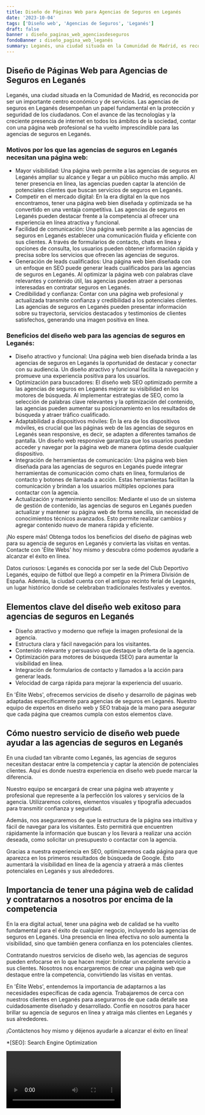 ```yaml
---
title: Diseño de Páginas Web para Agencias de Seguros en Leganés
date: '2023-10-04'
tags: ['Diseño web', 'Agencias de Seguros', 'Leganés']
draft: false
banner : diseño_paginas_web_agenciasdeseguros
fondoBanner : diseño_pagina_web_leganés
summary: Leganés, una ciudad situada en la Comunidad de Madrid, es reconocida por ser un importante centro económico y de servicios. Las agencias de seguros en Leganés desempeñan un papel fundamental en la protección y seguridad de los ciudadanos. Con el avance de las tecnologías y la creciente presencia de internet en todos los ámbitos de la sociedad, contar con una página web profesional se ha vuelto imprescindible para las agencias de seguros en Leganés.
---
```


## Diseño de Páginas Web para Agencias de Seguros en Leganés

Leganés, una ciudad situada en la Comunidad de Madrid, es reconocida por ser un importante centro económico y de servicios. Las agencias de seguros en Leganés desempeñan un papel fundamental en la protección y seguridad de los ciudadanos. Con el avance de las tecnologías y la creciente presencia de internet en todos los ámbitos de la sociedad, contar con una página web profesional se ha vuelto imprescindible para las agencias de seguros en Leganés.

### Motivos por los que las agencias de seguros en Leganés necesitan una página web:
- Mayor visibilidad: Una página web permite a las agencias de seguros en Leganés ampliar su alcance y llegar a un público mucho más amplio. Al tener presencia en línea, las agencias pueden captar la atención de potenciales clientes que buscan servicios de seguros en Leganés.
- Competir en el mercado digital: En la era digital en la que nos encontramos, tener una página web bien diseñada y optimizada se ha convertido en una ventaja competitiva. Las agencias de seguros en Leganés pueden destacar frente a la competencia al ofrecer una experiencia en línea atractiva y funcional.
- Facilidad de comunicación: Una página web permite a las agencias de seguros en Leganés establecer una comunicación fluida y eficiente con sus clientes. A través de formularios de contacto, chats en línea y opciones de consulta, los usuarios pueden obtener información rápida y precisa sobre los servicios que ofrecen las agencias de seguros.
- Generación de leads cualificados: Una página web bien diseñada con un enfoque en SEO puede generar leads cualificados para las agencias de seguros en Leganés. Al optimizar la página web con palabras clave relevantes y contenido útil, las agencias pueden atraer a personas interesadas en contratar seguros en Leganés.
- Credibilidad y confianza: Contar con una página web profesional y actualizada transmite confianza y credibilidad a los potenciales clientes. Las agencias de seguros en Leganés pueden presentar información sobre su trayectoria, servicios destacados y testimonios de clientes satisfechos, generando una imagen positiva en línea.

### Beneficios del diseño web para las agencias de seguros en Leganés:
- Diseño atractivo y funcional: Una página web bien diseñada brinda a las agencias de seguros en Leganés la oportunidad de destacar y conectar con su audiencia. Un diseño atractivo y funcional facilita la navegación y promueve una experiencia positiva para los usuarios.
- Optimización para buscadores: El diseño web SEO optimizado permite a las agencias de seguros en Leganés mejorar su visibilidad en los motores de búsqueda. Al implementar estrategias de SEO, como la selección de palabras clave relevantes y la optimización del contenido, las agencias pueden aumentar su posicionamiento en los resultados de búsqueda y atraer tráfico cualificado.
- Adaptabilidad a dispositivos móviles: En la era de los dispositivos móviles, es crucial que las páginas web de las agencias de seguros en Leganés sean responsive, es decir, se adapten a diferentes tamaños de pantalla. Un diseño web responsive garantiza que los usuarios puedan acceder y navegar por la página web de manera óptima desde cualquier dispositivo.
- Integración de herramientas de comunicación: Una página web bien diseñada para las agencias de seguros en Leganés puede integrar herramientas de comunicación como chats en línea, formularios de contacto y botones de llamada a acción. Estas herramientas facilitan la comunicación y brindan a los usuarios múltiples opciones para contactar con la agencia.
- Actualización y mantenimiento sencillos: Mediante el uso de un sistema de gestión de contenido, las agencias de seguros en Leganés pueden actualizar y mantener su página web de forma sencilla, sin necesidad de conocimientos técnicos avanzados. Esto permite realizar cambios y agregar contenido nuevo de manera rápida y eficiente.

¡No espere más! Obtenga todos los beneficios del diseño de páginas web para su agencia de seguros en Leganés y convierta las visitas en ventas. Contacte con 'Élite Webs' hoy mismo y descubra cómo podemos ayudarle a alcanzar el éxito en línea.

Datos curiosos: Leganés es conocida por ser la sede del Club Deportivo Leganés, equipo de fútbol que llegó a competir en la Primera División de España. Además, la ciudad cuenta con el antiguo recinto ferial de Leganés, un lugar histórico donde se celebraban tradicionales festivales y eventos.

<GifSeo />

<Cta />

## Elementos clave del diseño web exitoso para agencias de seguros en Leganés

- Diseño atractivo y moderno que refleje la imagen profesional de la agencia.
- Estructura clara y fácil navegación para los visitantes.
- Contenido relevante y persuasivo que destaque la oferta de la agencia.
- Optimización para motores de búsqueda (SEO) para aumentar la visibilidad en línea.
- Integración de formularios de contacto y llamados a la acción para generar leads.
- Velocidad de carga rápida para mejorar la experiencia del usuario.

En 'Élite Webs', ofrecemos servicios de diseño y desarrollo de páginas web adaptadas específicamente para agencias de seguros en Leganés. Nuestro equipo de expertos en diseño web y SEO trabaja de la mano para asegurar que cada página que creamos cumpla con estos elementos clave.

## Cómo nuestro servicio de diseño web puede ayudar a las agencias de seguros en Leganés

En una ciudad tan vibrante como Leganés, las agencias de seguros necesitan destacar entre la competencia y captar la atención de potenciales clientes. Aquí es donde nuestra experiencia en diseño web puede marcar la diferencia.

Nuestro equipo se encargará de crear una página web atrayente y profesional que represente a la perfección los valores y servicios de la agencia. Utilizaremos colores, elementos visuales y tipografía adecuados para transmitir confianza y seguridad.

Además, nos aseguraremos de que la estructura de la página sea intuitiva y fácil de navegar para los visitantes. Esto permitirá que encuentren rápidamente la información que buscan y los llevará a realizar una acción deseada, como solicitar un presupuesto o contactar con la agencia.

Gracias a nuestra experiencia en SEO, optimizaremos cada página para que aparezca en los primeros resultados de búsqueda de Google. Esto aumentará la visibilidad en línea de la agencia y atraerá a más clientes potenciales en Leganés y sus alrededores.

## Importancia de tener una página web de calidad y contratarnos a nosotros por encima de la competencia

En la era digital actual, tener una página web de calidad se ha vuelto fundamental para el éxito de cualquier negocio, incluyendo las agencias de seguros en Leganés. Una presencia en línea efectiva no solo aumenta la visibilidad, sino que también genera confianza en los potenciales clientes.

Contratando nuestros servicios de diseño web, las agencias de seguros pueden enfocarse en lo que hacen mejor: brindar un excelente servicio a sus clientes. Nosotros nos encargaremos de crear una página web que destaque entre la competencia, convirtiendo las visitas en ventas.

En 'Élite Webs', entendemos la importancia de adaptarnos a las necesidades específicas de cada agencia. Trabajaremos de cerca con nuestros clientes en Leganés para asegurarnos de que cada detalle sea cuidadosamente diseñado y desarrollado. Confíe en nosotros para hacer brillar su agencia de seguros en línea y atraiga más clientes en Leganés y sus alrededores.

¡Contáctenos hoy mismo y déjenos ayudarle a alcanzar el éxito en línea!

*[SEO]: Search Engine Optimization

<Video />

<CtaBot job='Agencias de Seguros' city='Leganés'/>

<Gmaps query='Leganés+españa+maps' />